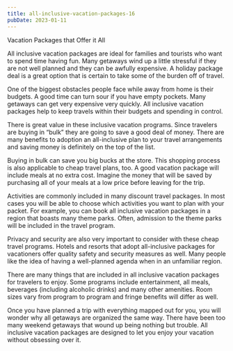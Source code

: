 ```yaml
---
title: all-inclusive-vacation-packages-16
pubDate: 2023-01-11
---
```


Vacation Packages that Offer it All

All inclusive vacation packages are ideal for families and tourists who want to spend time having fun. Many getaways wind up a little stressful if they are not well planned and they can be awfully expensive. A holiday package deal is a great option that is certain to take some of the burden off of travel.

One of the biggest obstacles people face while away from home is their budgets. A good time can turn sour if you have empty pockets. Many getaways can get very expensive very quickly. All inclusive vacation packages help to keep travels within their budgets and spending in control.

There is great value in these inclusive vacation programs. Since travelers are buying in “bulk” they are going to save a good deal of money. There are many benefits to adoption an all-inclusive plan to your travel arrangements and saving money is definitely on the top of the list.

Buying in bulk can save you big bucks at the store. This shopping process is also applicable to cheap travel plans, too. A good vacation package will include meals at no extra cost. Imagine the money that will be saved by purchasing all of your meals at a low price before leaving for the trip.

Activities are commonly included in many discount travel packages. In most cases you will be able to choose which activities you want to plan with your packet. For example, you can book all inclusive vacation packages in a region that boasts many theme parks. Often, admission to the theme parks will be included in the travel program.

Privacy and security are also very important to consider with these cheap travel programs. Hotels and resorts that adopt all-inclusive packages for vacationers offer quality safety and security measures as well. Many people like the idea of having a well-planned agenda when in an unfamiliar region. 

There are many things that are included in all inclusive vacation packages for travelers to enjoy. Some programs include entertainment, all meals, beverages (including alcoholic drinks) and many other amenities. Room sizes vary from program to program and fringe benefits will differ as well.

Once you have planned a trip with everything mapped out for you, you will wonder why all getaways are organized the same way. There have been too many weekend getaways that wound up being nothing but trouble. All inclusive vacation packages are designed to let you enjoy your vacation without obsessing over it.